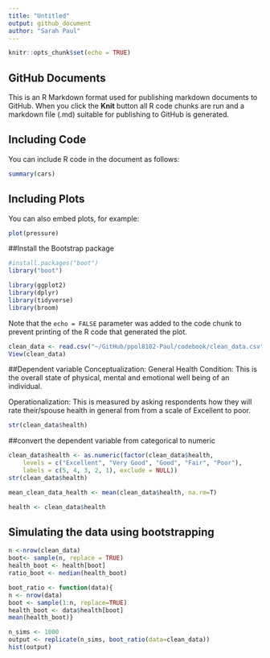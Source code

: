 ```yaml
---    
title: "Untitled"
output: github_document
author: "Sarah Paul"
---
```

    
 
```r
knitr::opts_chunk$set(echo = TRUE)
```

## GitHub Documents

This is an R Markdown format used for publishing markdown documents to GitHub. When you click the **Knit** button all R code chunks are run and a markdown file (.md) suitable for publishing to GitHub is generated.

## Including Code

You can include R code in the document as follows:

```r
summary(cars)
```

## Including Plots

You can also embed plots, for example:

```r
plot(pressure)
```

##Install the Bootstrap package
```r
#install.packages("boot")
library("boot")
```

```r
library(ggplot2)
library(dplyr)
library(tidyverse)
library(broom)
```

Note that the `echo = FALSE` parameter was added to the code chunk to prevent printing of the R code that generated the plot.

```r
clean_data <- read.csv("~/GitHub/ppol8102-Paul/codebook/clean_data.csv")
View(clean_data)
```

##Dependent variable
Conceptualization:
General Health Condition: This is the overall state of physical, mental and emotional well being of an individual.

Operationalization: This is measured by asking respondents how they will rate their/spouse health in general from from a scale of Excellent to poor.

```r
str(clean_data$health)
```

##convert the dependent variable from categorical to numeric
```r
clean_data$health <- as.numeric(factor(clean_data$health, 
    levels = c("Excellent", "Very Good", "Good", "Fair", "Poor"), 
    labels = c(5, 4, 3, 2, 1), exclude = NULL))
str(clean_data$health)
```
```r
mean_clean_data_health <- mean(clean_data$health, na.rm=T)
```

```r
health <- clean_data$health
```

## Simulating the data using bootstrapping
```r
n <-nrow(clean_data)
boot<- sample(n, replace = TRUE)
health_boot <- health[boot]
ratio_boot <- median(health_boot)
```


```r
boot_ratio <- function(data){
n <- nrow(data)
boot <- sample(1:n, replace=TRUE)
health_boot <- data$health[boot]
mean(health_boot)}

```

```r
n_sims <- 1000
output <- replicate(n_sims, boot_ratio(data=clean_data))
hist(output)

```


